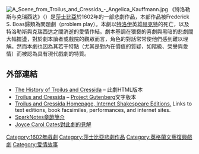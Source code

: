 {{expand language|1=en|page=|time=2019-09-15T21:56:55+00:00}}
{{unreferenced|time=2019-09-15T21:56:55+00:00}}
[[File:A_Scene_from_Troilus_and_Cressida_-_Angelica_Kauffmann.jpg|thumb]]
《特洛勒斯与克瑞西达》（{{lang-en|''Troilus and Cressida''}}）是[[莎士比亞|莎士比亞]]於1602年的一部悲劇作品，本部作品被Frederick S. Boas歸類為問題劇（problem play）。本劇以[[特洛伊|特洛伊]]英雄[[赫克特|赫克特]]的死亡，以及特洛勒斯與克瑞西达之間消逝的愛情作結。劇本基調在猥褻的喜劇與黑暗的悲劇間大幅擺盪，對於劇本讀者或戲院的觀眾而言，角色的對話常常使他們感到難以理解。然而本劇也因為其若干特點（尤其是對內在價值的質疑，如階級、榮譽與愛情）而被認為具有現代戲劇的特質。

==外部連結==
{{commons category|Troilus and Cressida}}
* [http://william-shakespeare.classic-literature.co.uk/the-history-of-troilus-and-cressida/ The History of Troilus and Cressida] {{Wayback|url=http://william-shakespeare.classic-literature.co.uk/the-history-of-troilus-and-cressida/ |date=20191027064957 }} – 此劇HTML版本
* [http://www.gutenberg.org/etext/1790 Troilus and Cressida] {{Wayback|url=http://www.gutenberg.org/etext/1790 |date=20090924151301 }} – [[Project_Gutenberg|Project Gutenberg]]文字版本
* [https://web.archive.org/web/20070720160754/http://ise.uvic.ca/Library/plays/Tro.html Troilus and Cressida Homepage, Internet Shakespeare Editions.] Links to text editions, book facsimiles, performances, and internet sites.
* [http://www.sparknotes.com/shakespeare/troilus/ SparkNotes章節簡介] {{Wayback|url=http://www.sparknotes.com/shakespeare/troilus/ |date=20210504235615 }}
* [https://web.archive.org/web/20120419065207/http://www.usfca.edu/jco/tragedyofexistence/ Joyce Carol Oates對此劇的見解]

{{莎士比亚}}

{{Authority control}}
{{DEFAULTSORT:Troilus and Cressida}}
[[Category:1602年戲劇|Category:1602年戲劇]]
[[Category:莎士比亞悲劇作品|Category:莎士比亞悲劇作品]]
[[Category:英格蘭文藝復興戲劇|Category:英格蘭文藝復興戲劇]]
[[Category:爱情故事|Category:爱情故事]]